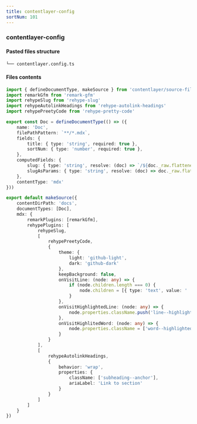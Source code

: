 ```yaml
---
title: contentlayer-config
sortNum: 101
---
```

### contentlayer-config

#### Pasted files structure
```bash
└── contentlayer.config.ts
```
#### Files contents
```ts title="./contentlayer.config.ts"
import { defineDocumentType, makeSource } from 'contentlayer/source-files'
import remarkGfm from 'remark-gfm'
import rehypeSlug from 'rehype-slug'
import rehypeAutolinkHeadings from 'rehype-autolink-headings'
import rehypePreetyCode from 'rehype-pretty-code'

export const Doc = defineDocumentType(() => ({
    name: 'Doc',
    filePathPattern: `**/*.mdx`,
    fields: {
        title: { type: 'string', required: true },
        sortNum: { type: 'number', required: true },
    },
    computedFields: {
        slug: { type: 'string', resolve: (doc) => `/${doc._raw.flattenedPath}` },
        slugAsParams: { type: 'string', resolve: (doc) => doc._raw.flattenedPath.split('/').slice(1).join('/') },
    },
    contentType: 'mdx'
}))

export default makeSource({
    contentDirPath: 'docs',
    documentTypes: [Doc],
    mdx: {
        remarkPlugins: [remarkGfm],
        rehypePlugins: [
            rehypeSlug,
            [
                rehypePreetyCode,
                {
                    theme: {
                        light: 'github-light',
                        dark: 'github-dark'
                    },
                    keepBackground: false,
                    onVisitLine: (node: any) => {
                        if (node.children.length === 0) {
                            node.children = [{ type: 'text', value: ' ' }]
                        }
                    },
                    onVisitHighlightedLine: (node: any) => {
                        node.properties.className.push('line--highlighted')
                    },
                    onVisitHighlitedWord: (node: any) => {
                        node.properties.className = ['word--highlighted']
                    }
                }
            ],
            [
                rehypeAutolinkHeadings,
                {
                    behavior: 'wrap',
                    properties: {
                        className: ['subheading--anchor'],
                        ariaLabel: 'Link to section'
                    }
                }
            ]
        ]
    }
})
```
